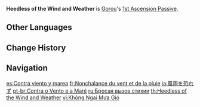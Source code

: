 {{Talent Infobox
|image         = Talent Heedless of the Wind and Weather.png
|character     = Gorou
|type          = 1st Ascension Passive
|info          = After using [[Juuga: Forward Unto Victory]], all nearby party members' DEF is increased by 25% for 12s.
|utility1      = DEF Increase
|utility2      = Party DEF Increase
|utility3      = Party
}}
'''Heedless of the Wind and Weather''' is [[Gorou]]'s [[1st Ascension Passive]].

==Other Languages==
{{Other Languages
|en      = Heedless of the Wind and Weather
|zhs     = 不畏风雨
|zhs_rm  = Bú wèi fēngyǔ
|zht     = 不畏風雨
|zht_rm  = Bú wèi fēngyǔ
|zh_tl   = Unafraid of Wind or Rain
|ja      = 風雨を恐れず
|ja_rm   = Fuu'u wo Osorezu
|ja_tl   = Unafraid of Wind and Rain
|ko      = 두렵지 않은 비바람
|ko_tl   = Unafraid Rainstorm
|es      = Contra viento y marea
|es_tl   = Against Wind and Tide
|fr      = Nonchalance du vent et de la pluie
|fr_tl   = Nonchalance of the Wind and the Rain
|ru      = Бросая вызов стихии
|ru_tl   = Defying the Elements
|th      = Heedless of the Wind and Weather
|vi      = Không Ngại Mưa Gió
|vi_tl   = Unwavered by the Rains and Winds
|de      = Bei Wind und Regen
|de_tl   = In Wind and Rain
|id      = Heedless of the Wind and Weather
|pt      = Contra o Vento e a Maré
|pt_tl   = Against the Wind and the Tide
|tr      = Rüzgar ve Yağmura Karşı
|tr_tl   = Against Wind and Rain
|it      = Sprezzo delle intemperie
|it_tl   = Contempt for Bad Weather
}}

==Change History==
{{Change History|2.3}}

==Navigation==
{{Talent Navbox|Gorou}}

[[es:Contra viento y marea]]
[[fr:Nonchalance du vent et de la pluie]]
[[ja:風雨を恐れず]]
[[pt-br:Contra o Vento e a Maré]]
[[ru:Бросая вызов стихии]]
[[th:Heedless of the Wind and Weather]]
[[vi:Không Ngại Mưa Gió]]